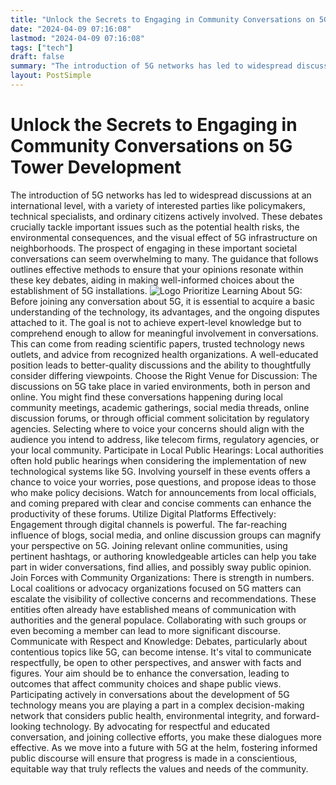 ```yaml
---
title: "Unlock the Secrets to Engaging in Community Conversations on 5G Tower Development"
date: "2024-04-09 07:16:08"
lastmod: "2024-04-09 07:16:08"
tags: ["tech"]
draft: false
summary: "The introduction of 5G networks has led to widespread discussions at an international level, with a variety of interested parties like policymakers, technical specialists, and ordinary citizens actively involved. These debates crucially tackle important issues such as the potential health risks, the environmental consequences, and the visual effect of 5G infrastructure on neighborhoods. The prospect of engaging in these important societal conversations can seem overwhelming to many. The guidance that follows outlines effective methods to ensure that your opinions resonate within these key debates, aiding in making well-informed choices about the establishment of 5G installations."
layout: PostSimple
---
```

# Unlock the Secrets to Engaging in Community Conversations on 5G Tower Development
The introduction of 5G networks has led to widespread discussions at an international level, with a variety of interested parties like policymakers, technical specialists, and ordinary citizens actively involved. These debates crucially tackle important issues such as the potential health risks, the environmental consequences, and the visual effect of 5G infrastructure on neighborhoods. The prospect of engaging in these important societal conversations can seem overwhelming to many. The guidance that follows outlines effective methods to ensure that your opinions resonate within these key debates, aiding in making well-informed choices about the establishment of 5G installations.
<img alt="Logo" src="https://cdn.seniorsselection.com/src_image/acbcc968691d6d7170193f5c073c61ff.webp"/>
Prioritize Learning About 5G: Before joining any conversation about 5G, it is essential to acquire a basic understanding of the technology, its advantages, and the ongoing disputes attached to it. The goal is not to achieve expert-level knowledge but to comprehend enough to allow for meaningful involvement in conversations. This can come from reading scientific papers, trusted technology news outlets, and advice from recognized health organizations. A well-educated position leads to better-quality discussions and the ability to thoughtfully consider differing viewpoints.
Choose the Right Venue for Discussion: The discussions on 5G take place in varied environments, both in person and online. You might find these conversations happening during local community meetings, academic gatherings, social media threads, online discussion forums, or through official comment solicitation by regulatory agencies. Selecting where to voice your concerns should align with the audience you intend to address, like telecom firms, regulatory agencies, or your local community.
Participate in Local Public Hearings: Local authorities often hold public hearings when considering the implementation of new technological systems like 5G. Involving yourself in these events offers a chance to voice your worries, pose questions, and propose ideas to those who make policy decisions. Watch for announcements from local officials, and coming prepared with clear and concise comments can enhance the productivity of these forums.
Utilize Digital Platforms Effectively: Engagement through digital channels is powerful. The far-reaching influence of blogs, social media, and online discussion groups can magnify your perspective on 5G. Joining relevant online communities, using pertinent hashtags, or authoring knowledgeable articles can help you take part in wider conversations, find allies, and possibly sway public opinion.
Join Forces with Community Organizations: There is strength in numbers. Local coalitions or advocacy organizations focused on 5G matters can escalate the visibility of collective concerns and recommendations. These entities often already have established means of communication with authorities and the general populace. Collaborating with such groups or even becoming a member can lead to more significant discourse.
Communicate with Respect and Knowledge: Debates, particularly about contentious topics like 5G, can become intense. It's vital to communicate respectfully, be open to other perspectives, and answer with facts and figures. Your aim should be to enhance the conversation, leading to outcomes that affect community choices and shape public views.
Participating actively in conversations about the development of 5G technology means you are playing a part in a complex decision-making network that considers public health, environmental integrity, and forward-looking technology. By advocating for respectful and educated conversation, and joining collective efforts, you make these dialogues more effective. As we move into a future with 5G at the helm, fostering informed public discourse will ensure that progress is made in a conscientious, equitable way that truly reflects the values and needs of the community.
        